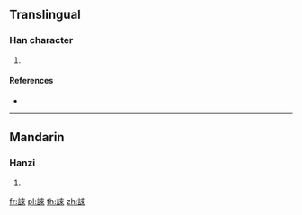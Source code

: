 {{character info/new}}
==Translingual==

===Han character===
{{Han char|rn=149|rad=言|as=08|sn=15|four=04698|canj=YRDOO}}

# {{defn|Han|sort=言08}}

====References====
* {{Han ref|kx=1166.010|dkj=35602|dj=1631.120|hdz=63984.150|uh=8ABA|ud=35514|bh=E7E2|bd=59362}}

----

==Mandarin==

===Hanzi===
{{cmn-hanzi|pin=[[chī]] ([[chi1]])|wg=ch'ih<sup>1</sup>}}

# {{defn|lang=cmn|sort=言08}}

[[fr:誺]]
[[pl:誺]]
[[th:誺]]
[[zh:誺]]